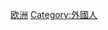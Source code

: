 {{Commonscat|Expatriates by country of residence}}

[[Category:各国相关人物|欧洲]]
[[Category:外國人|Category:外國人]]